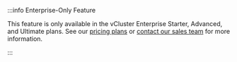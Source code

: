 
<br></br>
<div class="enterprise-starter">
:::info Enterprise-Only Feature

This feature is only available in the vCluster Enterprise Starter, Advanced, and Ultimate plans. See our [pricing plans](https://www.vcluster.com/pricing) or [contact our sales team](https://www.vcluster.com/enterprise-demo) for more information.

:::
</div>
